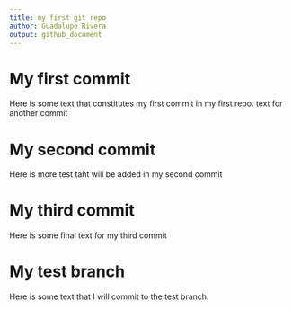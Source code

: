 ```yaml
---
title: my first git repo
author: Guadalupe Rivera
output: github_document
---
```


# My first commit

Here is some text that constitutes my first commit in my first repo. text for another commit

# My second commit

Here is more test taht will be added in my second commit

# My third commit

Here is some final text for my third commit

# My test branch 

Here is some text that I will commit to the test branch.
